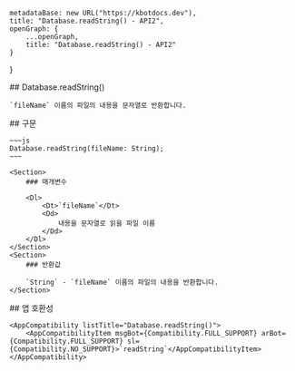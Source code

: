 
    metadataBase: new URL("https://kbotdocs.dev"),
    title: "Database.readString() - API2",
    openGraph: {
        ...openGraph,
        title: "Database.readString() - API2"
    }
}

<Section>
    ## Database.readString()

    `fileName` 이름의 파일의 내용을 문자열로 반환합니다.
</Section>
<Section>
    ## 구문

    ~~~js
    Database.readString(fileName: String);
    ~~~

    <Section>
        ### 매개변수

        <Dl>
            <Dt>`fileName`</Dt>
            <Dd>
                내용을 문자열로 읽을 파일 이름
            </Dd>
        </Dl>
    </Section>
    <Section>
        ### 반환값

        `String` - `fileName` 이름의 파일의 내용을 반환합니다.
    </Section>
</Section>
<Section>
    ## 앱 호환성

    <AppCompatibility listTitle="Database.readString()">
        <AppCompatibilityItem msgBot={Compatibility.FULL_SUPPORT} arBot={Compatibility.FULL_SUPPORT} sl={Compatibility.NO_SUPPORT}>`readString`</AppCompatibilityItem>
    </AppCompatibility>
</Section>